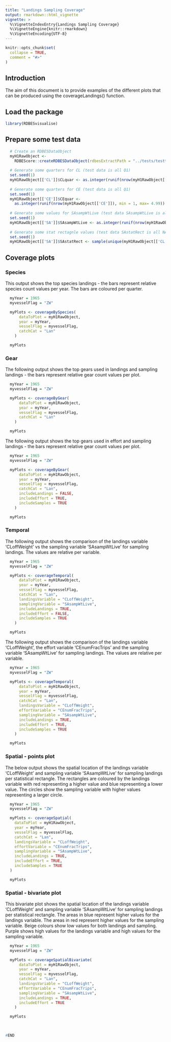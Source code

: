 ```yaml
---
title: "Landings Sampling Coverage"
output: rmarkdown::html_vignette
vignette: >
  %\VignetteIndexEntry{Landings Sampling Coverage}
  %\VignetteEngine{knitr::rmarkdown}
  %\VignetteEncoding{UTF-8}
---
```


```r
knitr::opts_chunk$set(
  collapse = TRUE,
  comment = "#>"
)
```

## Introduction 

The aim of this document is to provide examples of the different plots that can be produced using the coverageLandings() function.


## Load the package

```r
library(RDBESvisualise)
```

## Prepare some test data

```r

  # Create an RDBESDataObject
  myH1RawObject <-
    RDBEScore::createRDBESDataObject(rdbesExtractPath = "../tests/testthat/h1_v_1_19_13")
  
  # Generate some quarters for CL (test data is all Q1)
  set.seed(1)
  myH1RawObject[['CL']]$CLquar <- as.integer(runif(nrow(myH1RawObject[['CL']]), min = 1, max= 4.99))
  
  # Generate some quarters for CE (test data is all Q1)
  set.seed(1)
  myH1RawObject[['CE']]$CEquar <-
    as.integer(runif(nrow(myH1RawObject[['CE']]), min = 1, max= 4.99))
  
  # Generate some values for SAsampWtLive (test data SAsampWtLive is all NA)
  set.seed(1)
  myH1RawObject[['SA']]$SAsampWtLive <- as.integer(runif(nrow(myH1RawObject[['SA']]), min = 1, max= 200))
  
  # Generate some stat rectagnle values (test data SAstatRect is all NA)
  set.seed(1)
  myH1RawObject[['SA']]$SAstatRect <- sample(unique(myH1RawObject[['CL']]$CLstatRect), size = nrow(myH1RawObject[['SA']]), replace = TRUE)


```


## Coverage plots

### Species

This output shows the top species landings - the bars represent relative species count values per year. The bars are coloured per quarter.


```r

  myYear = 1965
  myvesselFlag = "ZW"

  myPlots <- coverageBySpecies(
      dataToPlot = myH1RawObject,
      year = myYear,
      vesselFlag = myvesselFlag,
      catchCat = "Lan"
    )

  myPlots

```

### Gear

The following output shows the top gears used in landings and sampling landings - the bars represent relative gear count values per plot.


```r

  myYear = 1965
  myvesselFlag = "ZW"

  myPlots <- coverageByGear(
      dataToPlot = myH1RawObject,
      year = myYear,
      vesselFlag = myvesselFlag,
      catchCat = "Lan"
    )

  myPlots

```

The following output shows the top gears used in effort and sampling landings - the bars represent relative gear count values per plot.



```r

  myYear = 1965
  myvesselFlag = "ZW"

  myPlots <- coverageByGear(
      dataToPlot = myH1RawObject,
      year = myYear,
      vesselFlag = myvesselFlag,
      catchCat = "Lan",
      includeLandings = FALSE,
      includeEffort = TRUE,
      includeSamples = TRUE
    )

  myPlots

```

### Temporal

The following output shows the comparison of the landings variable 'CLoffWeight' vs the sampling variable 'SAsampWtLive' for sampling landings. The values are relative per variable.


```r

  myYear = 1965
  myvesselFlag = "ZW"

  myPlots <- coverageTemporal(
      dataToPlot = myH1RawObject,
      year = myYear,
      vesselFlag = myvesselFlag,
      catchCat = "Lan",
      landingsVariable = "CLoffWeight",
      samplingVariable = "SAsampWtLive",
      includeLandings = TRUE,
      includeEffort = FALSE,
      includeSamples = TRUE
    )

  myPlots


```

The following output shows the comparison of the landings variable 'CLoffWeight', the effort variable 'CEnumFracTrips' and the sampling variable 'SAsampWtLive' for sampling landings. The values are relative per variable.


```r

  myYear = 1965
  myvesselFlag = "ZW"

  myPlots <- coverageTemporal(
      dataToPlot = myH1RawObject,
      year = myYear,
      vesselFlag = myvesselFlag,
      catchCat = "Lan",
      landingsVariable = "CLoffWeight",
      effortVariable = "CEnumFracTrips",
      samplingVariable = "SAsampWtLive",
      includeLandings = TRUE,
      includeEffort = TRUE,
      includeSamples = TRUE
    )

  myPlots


```

### Spatial - points plot

The below output shows the spatial location of the landings variable 'CLoffWeight' and sampling variable 'SAsampWtLive' for sampling landings per statistical rectangle. The rectangles are coloured by the landings variable with red representing a higher value and blue representing a lower value. The circles show the sampling variable with higher values representing a larger circle. 


```r

  myYear = 1965
  myvesselFlag = "ZW"

  myPlots <- coverageSpatial(
    dataToPlot = myH1RawObject,
    year = myYear,
    vesselFlag = myvesselFlag,
    catchCat = "Lan",
    landingsVariable = "CLoffWeight",
    effortVariable = "CEnumFracTrips",
    samplingVariable = "SAsampWtLive",
    includeLandings = TRUE,
    includeEffort = TRUE,
    includeSamples = TRUE
  )

  myPlots

```


### Spatial - bivariate plot

This bivariate plot shows the spatial location of the landings variable 'CLoffWeight' and sampling variable 'SAsampWtLive' for sampling landings per statistical rectangle. The areas in blue represent higher values for the landings variable. The areas in red represent higher values for the sampling variable. Beige colours show low values for both landings and sampling. Purple shows high values for the landings variable and high values for the sampling variable.


```r

  myYear = 1965
  myvesselFlag = "ZW"

  myPlots <- coverageSpatialBivariate(
      dataToPlot = myH1RawObject,
      year = myYear,
      vesselFlag = myvesselFlag,
      catchCat = "Lan",
      landingsVariable = "CLoffWeight",
      effortVariable = "CEnumFracTrips",
      samplingVariable = "SAsampWtLive",
      includeLandings = TRUE,
      includeEffort = TRUE
    )

  myPlots
  
  
```



```r
#END
```


